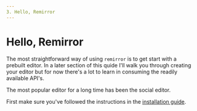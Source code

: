```yaml
---
3. Hello, Remirror
---
```


# Hello, Remirror

The most straightforward way of using `remirror` is to get start with a prebuilt editor. In a later
section of this quide I'll walk you through creating your editor but for now there's a lot to learn
in consuming the readily available API's.

The most popular editor for a long time has been the social editor.

First make sure you've followed the instructions in the [installation guide](./02-instalation).
